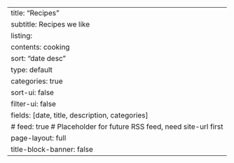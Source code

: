 ---
title: "Recipes"
subtitle: Recipes we like
listing:
  contents: cooking
  sort: "date desc"
  type: default
  categories: true
  sort-ui: false
  filter-ui: false
  fields: [date, title, description, categories]
  # feed: true  # Placeholder for future RSS feed, need site-url first
page-layout: full
title-block-banner: false
---